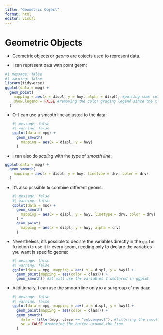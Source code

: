 ```yaml
---
title: "Geometric Object"
format: html
editor: visual
---
```


# Geometric Objects

-   Geometric objects or *geoms* are objects used to represent data.

-   I can represent data with point geom:

```r
#| message: false
#| warning: false
library(tidyverse)
ggplot(data = mpg) +
  geom_point(
    mapping = aes(x = displ, y = hwy, alpha = displ), #putting some color grading just for aesthetics
    show.legend = FALSE #removing the color grading legend since the x axis already do the job! 
  )

```

-   Or I can use a smooth line adjusted to the data:

    ```r
    #| message: false
    #| warning: false
    ggplot(data = mpg) +
      geom_smooth(
        mapping = aes(x = displ, y = hwy)
      )

    ```

-   I can also do *scaling* with the type of *smooth line*:

```r
ggplot(data = mpg) +
  geom_smooth(
    mapping = aes(x = displ, y = hwy, linetype = drv, color = drv)
  )

```

-   It's also possible to combine different geoms:

    ```r
    #| message: false
    #| warning: false
    ggplot(data = mpg) +
      geom_smooth(
        mapping = aes(x = displ, y = hwy, linetype = drv, color = drv)
      ) +
      geom_point(
        mapping = aes(x = displ, y = hwy, alpha = drv)
      )
    ```

-   Nevertheless, it's possible to declare the variables directly in the `ggplot` function to use it in every geom, needing only to declare the variables you want in specific geoms:

    ```r
    #| message: false
    #| warning: false
    ggplot(data = mpg, mapping = aes( x = displ, y = hwy)) +
      geom_point(mapping = aes(color = class)) + 
      geom_smooth() #it will use the variables I declared in ggplot

    ```

-   Additionally, I can use the smooth line only to a subgroup of my data:

    ```r
    #| message: false
    #| warning: false
    ggplot(data = mpg, mapping = aes( x = displ, y = hwy)) +
      geom_point(mapping = aes(color = class)) + 
      geom_smooth(
        data = filter(mpg, class == "subcompact"), #filtering the smooth geom to the subgroup
        se = FALSE #removing the buffer around the line
      )

    ```

